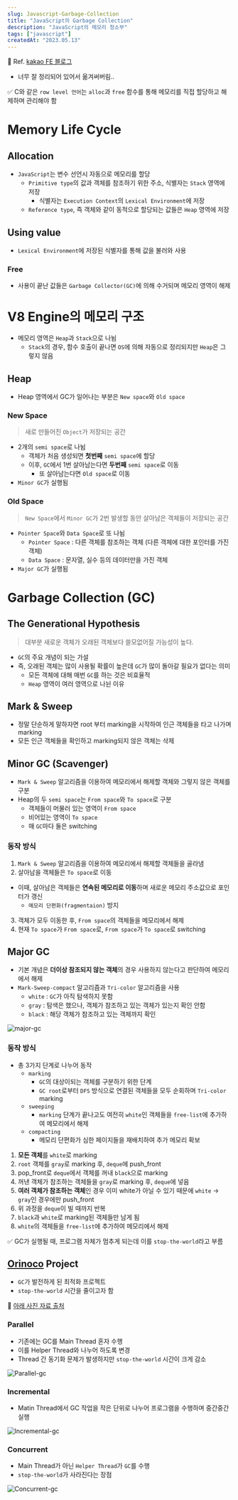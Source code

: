 ```yaml
---
slug: Javascript-Garbage-Collection
title: "JavaScript의 Garbage Collection"
description: "JavaScript의 메모리 청소부"
tags: ["javascript"]
createdAt: "2023.05.13"
---
```


📌 Ref. [kakao FE 블로그](https://fe-developers.kakaoent.com/2022/220519-garbage-collection/)

- 너무 잘 정리되어 있어서 옮겨써버림..

✅ C와 같은 `row level 언어`는 `alloc`과 `free` 함수를 통해 메모리를 직접 할당하고 해제하며 관리해야 함

##

# Memory Life Cycle

## Allocation

- `JavaScript`는 변수 선언시 자동으로 메모리를 할당
  - `Primitive type`의 값과 객체를 참조하기 위한 주소, 식별자는 `Stack` 영역에 저장
    - 식별자는 `Execution Context`의 `Lexical Environment`에 저장
  - `Reference type`, 즉 객체와 같이 동적으로 할당되는 값들은 `Heap` 영역에 저장

## Using value

- `Lexical Environment`에 저장된 식별자를 통해 값을 불러와 사용

### Free

- 사용이 끝난 값들은 `Garbage Collector(GC)`에 의해 수거되며 메모리 영역이 해제

##

# V8 Engine의 메모리 구조

- 메모리 영역은 `Heap`과 `Stack`으로 나뉨
  - `Stack`의 경우, 함수 호출이 끝나면 `OS`에 의해 자동으로 정리되지만 `Heap`은 그렇지 않음

## Heap

- Heap 영역에서 GC가 일어나는 부분은 `New space`와 `Old space`

### New Space

> 새로 만들어진 `Object`가 저장되는 공간

- 2개의 `semi space`로 나뉨
  - 객체가 처음 생성되면 **첫번째** `semi space`에 할당
  - 이후, `GC`에서 1번 살아남는다면 **두번째** `semi space`로 이동
    - 또 살아남는다면 `Old space`로 이동
- `Minor GC`가 실행됨

### Old Space

> `New Space`에서 `Minor GC`가 2번 발생할 동안 살아남은 객체들이 저장되는 공간

- `Pointer Space`와 `Data Space`로 또 나뉨
  - `Pointer Space` : 다른 객체를 참조하는 객체 (다른 객체에 대한 포인터를 가진 객체)
  - `Data Space` : 문자열, 실수 등의 데이터만을 가진 객체
- `Major GC`가 실행됨

##

# Garbage Collection (GC)

## The Generational Hypothesis

> 대부분 새로운 객체가 오래된 객체보다 쓸모없어질 가능성이 높다.

- `GC`의 주요 개념이 되는 가설
- 즉, 오래된 객체는 많이 사용될 확률이 높은데 `GC`가 많이 돌아갈 필요가 없다는 의미
  - 모든 객체에 대해 매번 `GC`를 하는 것은 비효율적
  - `Heap` 영역이 여러 영역으로 나뉜 이유

## Mark & Sweep

- 정말 단순하게 말하자면 root 부터 marking을 시작하여 인근 객체들을 타고 나가며 marking
- 모든 인근 객체들을 확인하고 marking되지 않은 객체는 삭제

## Minor GC (Scavenger)

- `Mark & Sweep` 알고리즘을 이용하여 메모리에서 해제할 객체와 그렇지 않은 객체를 구분
- Heap의 두 `semi space`는 `From space`와 `To space`로 구분
  - 객체들이 머물러 있는 영역이 `From space`
  - 비어있는 영역이 `To space`
  - 매 `GC`마다 둘은 switching

### 동작 방식

1. `Mark & Sweep` 알고리즘을 이용하여 메모리에서 해제할 객체들을 골라냄
2. 살아남을 객체들은 `To space`로 이동

- 이때, 살아남은 객체들은 **연속된 메모리로 이동**하며 새로운 메모리 주소값으로 포인터가 갱신
  - `메모리 단편화(fragmentaion)` 방지

3. 객체가 모두 이동한 후, `From space`의 객체들을 메모리에서 해제
4. 현재 `To space`가 `From space`로, `From space`가 `To space`로 switching

## Major GC

- 기본 개념은 **더이상 참조되지 않는 객체**의 경우 사용하지 않는다고 판단하여 메모리에서 해제
- `Mark-Sweep-compact` 알고리즘과 `Tri-color` 알고리즘을 사용
  - `white` : `GC`가 아직 탐색하지 못함
  - `gray` : 탐색은 했으나, 객체가 참조하고 있는 객체가 있는지 확인 안함
  - `black` : 해당 객체가 참조하고 있는 객체까지 확인

![major-gc](/post-images/develop/Javascript-Garbage-Collection/1.gif)

### 동작 방식

- 총 3가지 단계로 나누어 동작
  - `marking`
    - `GC`의 대상이되는 객체를 구분하기 위한 단계
    - `GC root`로부터 `DFS` 방식으로 연결된 객체들을 모두 순회하며 `Tri-color` marking
  - `sweeping`
    - `marking` 단계가 끝나고도 여전히 `white`인 객체들을 `free-list`에 추가하여 메모리에서 해제
  - `compacting`
    - 메모리 단편화가 심한 페이지들을 재배치하여 추가 메모리 확보

1. **모든 객체**를 `white`로 marking
2. `root` 객체를 `gray`로 marking 후, `deque`에 push_front
3. pop_front로 `deque`에서 객체를 꺼내 `black`으로 marking
4. 꺼낸 객체가 참조하는 객체들을 `gray`로 marking 후, `deque`에 넣음
5. **여러 객체가 참조하는 객체**인 경우 이미 white가 아닐 수 있기 때문에 `white` → `gray`인 경우에만 push_front
6. 위 과정을 `deque`이 빌 때까지 반복
7. `black`과 `white`로 marking된 객체들만 남게 됨
8. `white`의 객체들을 `free-list`에 추가하여 메모리에서 해제

✅ GC가 실행될 때, 프로그램 자체가 멈추게 되는데 이를 `stop-the-world`라고 부름

## [Orinoco](https://v8.dev/blog/trash-talk) Project

- `GC`가 발전하게 된 최적화 프로젝트
- `stop-the-world` 시간을 줄이고자 함

📌 [아래 사진 자료 출처](https://v8.dev/blog/trash-talk)

### Parallel

- 기존에는 GC를 Main Thread 혼자 수행
- 이를 Helper Thread와 나누어 하도록 변경
- Thread 간 동기화 문제가 발생하지만 `stop-the-world` 시간이 크게 감소

![Parallel-gc](/post-images/develop/Javascript-Garbage-Collection/2.png)

### Incremental

- Matin Thread에서 GC 작업을 작은 단위로 나누어 프로그램을 수행하며 중간중간 실행

![Incremental-gc](/post-images/develop/Javascript-Garbage-Collection/3.png)

### Concurrent

- Main Thread가 아닌 `Helper Thread`가 `GC`를 수행
- `stop-the-world`가 사라진다는 장점

![Concurrent-gc](/post-images/develop/Javascript-Garbage-Collection/4.png)

